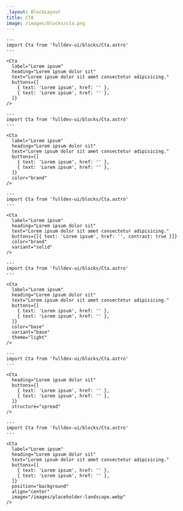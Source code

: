 ```yaml
---
_layout: BlockLayout
title: CTA
image: /images/blocks/cta.png
---
```


```astro live
---
import Cta from 'fulldev-ui/blocks/Cta.astro'
---

<Cta
  label="Lorem ipsum"
  heading="Lorem ipsum dolor sit"
  text="Lorem ipsum dolor sit amet consectetur adipisicing."
  buttons={[
    { text: 'Lorem ipsum', href: '' },
    { text: 'Lorem ipsum', href: '' },
  ]}
/>
```

```astro live
---
import Cta from 'fulldev-ui/blocks/Cta.astro'
---

<Cta
  label="Lorem ipsum"
  heading="Lorem ipsum dolor sit"
  text="Lorem ipsum dolor sit amet consectetur adipisicing."
  buttons={[
    { text: 'Lorem ipsum', href: '' },
    { text: 'Lorem ipsum', href: '' },
  ]}
  color="brand"
/>
```

```astro live
---
import Cta from 'fulldev-ui/blocks/Cta.astro'
---

<Cta
  label="Lorem ipsum"
  heading="Lorem ipsum dolor sit"
  text="Lorem ipsum dolor sit amet consectetur adipisicing."
  buttons={[{ text: 'Lorem ipsum', href: '', contrast: true }]}
  color="brand"
  variant="solid"
/>
```

```astro live
---
import Cta from 'fulldev-ui/blocks/Cta.astro'
---

<Cta
  label="Lorem ipsum"
  heading="Lorem ipsum dolor sit"
  text="Lorem ipsum dolor sit amet consectetur adipisicing."
  buttons={[
    { text: 'Lorem ipsum', href: '' },
    { text: 'Lorem ipsum', href: '' },
  ]}
  color="base"
  variant="base"
  theme="light"
/>
```

```astro live
---
import Cta from 'fulldev-ui/blocks/Cta.astro'
---

<Cta
  heading="Lorem ipsum dolor sit"
  buttons={[
    { text: 'Lorem ipsum', href: '' },
    { text: 'Lorem ipsum', href: '' },
  ]}
  structure="spread"
/>
```

```astro live
---
import Cta from 'fulldev-ui/blocks/Cta.astro'
---

<Cta
  label="Lorem ipsum"
  heading="Lorem ipsum dolor sit"
  text="Lorem ipsum dolor sit amet consectetur adipisicing."
  buttons={[
    { text: 'Lorem ipsum', href: '' },
    { text: 'Lorem ipsum', href: '' },
  ]}
  position="background"
  align="center"
  image="/images/placeholder-landscape.webp"
/>
```
